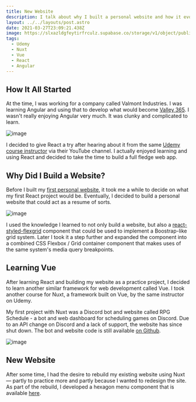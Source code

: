 ```yaml
---
title: New Website
description: I talk about why I built a personal website and how it evolved over time.
layout: ../../layouts/post.astro
date: 2021-03-27T23:09:21.438Z
image: https://slxazldgfeytirfrculz.supabase.co/storage/v1/object/public/images/preview-me.jpg
tags:
  - Udemy
  - Nuxt
  - Vue
  - React
  - Angular
---
```


## How It All Started

At the time, I was working for a company called Valmont Industries. I was learning Angular and using that to develop what would become [Valley 365](https://www.valley365.com). I wasn't really enjoying Angular very much. It was clunky and complicated to learn.

![image](https://slxazldgfeytirfrculz.supabase.co/storage/v1/object/public/images/valley365-demo.jpeg)

I decided to give React a try after hearing about it from the same [Udemy course instructor](https://www.udemy.com/user/academind/) via their YouTube channel. I actually enjoyed learning and using React and decided to take the time to build a full fledge web app.

## Why Did I Build a Website?

Before I built my [first personal website](https://mattdekok.herokuapp.com), it took me a while to decide on what my first React project would be. Eventually, I decided to build a personal website that could act as a resume of sorts.

![image](https://slxazldgfeytirfrculz.supabase.co/storage/v1/object/public/images/preview-me.jpg)

I used the knowledge I learned to not only build a website, but also a [react-styled-flexgrid](https://github.com/sillvva/react-styled-flexgrid) component that could be used to implement a Boostrap-like grid system. Later I took it a step further and expanded the component into a combined CSS Flexbox / Grid container component that makes uses of the same system's media query breakpoints.

## Learning Vue

After learning React and building my website as a practice project, I decided to learn another similar framework for web development called Vue. I took another course for Nuxt, a framework built on Vue, by the same instructor on Udemy.

My first project with Nuxt was a Discord bot and website called RPG Schedule - a bot and web dashboard for scheduling games on Discord. Due to an API change on Discord and a lack of support, the website has since shut down. The bot and website code is still available [on Github](/projects).

![image](https://slxazldgfeytirfrculz.supabase.co/storage/v1/object/public/images/preview-rpgschedule.jpg)

## New Website

After some time, I had the desire to rebuild my existing website using Nuxt &mdash; partly to practice more and partly because I wanted to redesign the site. As part of the rebuild, I developed a hexagon menu component that is available [here](/projects).